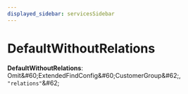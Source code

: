 ```yaml
---
displayed_sidebar: servicesSidebar
---
```



# DefaultWithoutRelations

 **DefaultWithoutRelations**: Omit\&#60;ExtendedFindConfig\&#60;CustomerGroup\&#62;, `"relations"`\&#62;
